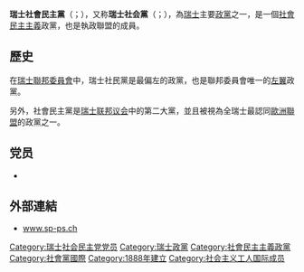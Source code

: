 {{NoteTA
|G1=地名
}}
{{Infobox Political Party 
|name    = 瑞士社會民主黨 
|colorcode = {{Party meta/color/瑞士社會民主黨}}
|logo      = Logo der Sozialdemokratischen Partei der Schweiz 2009, single.svg
|president = Christian Levrat
|leader1_title = 联邦委员会委员
|leader1_name  = Simonetta Sommaruga <br>Alain Berset
|native_name   = {{plainlist|
*{{lang|de|Sozialdemokratische Partei der Schweiz}}（德語）
*{{lang|fr|Parti socialiste suisse}}（法語）
*{{lang|it|Partito Socialista Svizzero}}（義大利語）
*{{lang|rm|Partida Socialdemocrata de la Svizra}}（羅曼什語）
  }}
|abbr          = {{plainlist|
*SPS（德語）
*PSS（法語、義大利語、羅曼什語）
  }}
|foundation     = 1888年10月21日
|headquarters   = [[伯尔尼|伯尔尼]]
|ideology       = [[社會民主主義|社會民主主義]]<br>[[民主社會主義|民主社會主義]]<br>[[反资本主义|反资本主义]]<br>[[亲欧洲主义|亲欧洲主义]]
|position       = [[中間偏左|中間偏左]]至[[左翼|左翼]]
|青年组织=[[瑞士青年社会主义者|瑞士青年社会主义者]]
|european       = [[歐洲社會黨|歐洲社會黨]]（准成员党）
|international  = [[社會黨國際|社會黨國際]]<br>[[进步联盟|进步联盟]]
|colours        = [[紅色|紅色]]
| seats1_title  = [[瑞士聯邦委員會|聯邦委員會]]
| seats1        = {{Composition bar|2|7|hex={{Party meta/color/瑞士社會民主黨}}}}
| seats2_title  = 國民院
| seats2        = {{Composition bar|39|200|hex={{Party meta/color/瑞士社會民主黨}}}}
| seats3_title  = 聯邦院
| seats3        = {{Composition bar|9|46|hex={{Party meta/color/瑞士社會民主黨}}}}
| seats4_title  = 州議會
| seats4        = {{Composition bar|459|2609|hex={{Party meta/color/瑞士社會民主黨}}}}
|website        = [http://www.sp-ps.ch/ www.sp-ps.ch]
}}
'''瑞士社會民主黨'''（{{lang-de|Sozialdemokratische Partei der Schweiz}}；{{lang-rm|Partida Socialdemocrata de la Svizra}}），又称'''瑞士社会黨'''（{{lang-fr|Parti socialiste suisse}}；{{lang-it|Partito Socialista Svizzero}}），為[[瑞士|瑞士]]主要[[政黨|政黨]]之一，是一個[[社會民主主義|社會民主主義]]政黨，也是執政聯盟的成員。

== 歷史 ==
在[[瑞士聯邦委員會|瑞士聯邦委員會]]中，瑞士社民黨是最偏左的政黨，也是聯邦委員會唯一的[[左派|左翼]]政黨。

另外，社會民主黨是[[瑞士联邦议会|瑞士联邦议会]]中的第二大黨，並且被視為全瑞士最認同[[歐洲聯盟|歐洲聯盟]]的政黨之一。

==党员==
*[[Category:瑞士社会民主党党员|Category:瑞士社会民主党党员]]

== 外部連結 ==
*{{de}}{{fr}}[http://www.sp-ps.ch/ www.sp-ps.ch] {{Wayback|url=http://www.sp-ps.ch/ |date=20170531092251 }}

{{瑞士政黨}}

{{Authority control}}
[[Category:瑞士政黨|Category:瑞士政黨]]
[[Category:社會民主主義政黨|Category:社會民主主義政黨]]
[[Category:社會黨國際|Category:社會黨國際]]
[[Category:1888年建立|Category:1888年建立]]
[[Category:社会主义工人国际成员|Category:社会主义工人国际成员]]